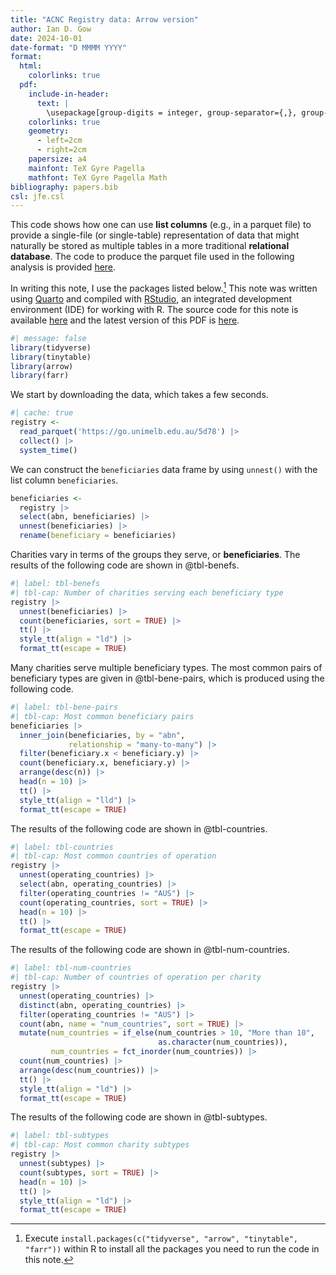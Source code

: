 ```yaml
---
title: "ACNC Registry data: Arrow version"
author: Ian D. Gow
date: 2024-10-01
date-format: "D MMMM YYYY"
format:
  html:
    colorlinks: true
  pdf: 
    include-in-header:
      text: |
        \usepackage[group-digits = integer, group-separator={,}, group-minimum-digits = 4]{siunitx}
    colorlinks: true
    geometry:
      - left=2cm
      - right=2cm
    papersize: a4
    mainfont: TeX Gyre Pagella
    mathfont: TeX Gyre Pagella Math
bibliography: papers.bib
csl: jfe.csl
---
```


This code shows how one can use **list columns** (e.g., in a parquet file) to provide a single-file (or single-table) representation of data that might naturally be stored as multiple tables in a more traditional **relational database**.
The code to produce the parquet file used in the following analysis is provided [here](https://github.com/iangow/acnc/blob/main/create_registry.R).

In writing this note, I use the packages listed below.^[Execute `install.packages(c("tidyverse", "arrow", "tinytable", "farr"))` within R to install all the packages you need to run the code in this note.]
This note was written using [Quarto](https://quarto.org) and compiled with [RStudio](https://posit.co/products/open-source/rstudio/), an integrated development environment (IDE) for working with R.
The source code for this note is available [here](https://raw.githubusercontent.com/iangow/notes/main/acnc_registry_arrow.qmd) and the latest version of this PDF is [here](https://raw.githubusercontent.com/iangow/notes/main/acnc_registry_arrow.pdf).

```r
#| message: false
library(tidyverse)
library(tinytable)
library(arrow)
library(farr)
```

We start by downloading the data, which takes a few seconds.

```r
#| cache: true
registry <-
  read_parquet('https://go.unimelb.edu.au/5d78') |>
  collect() |>
  system_time()
```

We can construct the `beneficiaries` data frame by using `unnest()` with the list column `beneficiaries`.

```r
beneficiaries <-
  registry |>
  select(abn, beneficiaries) |>
  unnest(beneficiaries) |>
  rename(beneficiary = beneficiaries)
```

Charities vary in terms of the groups they serve, or **beneficiaries**.
The results of the following code are shown in @tbl-benefs.

```r
#| label: tbl-benefs
#| tbl-cap: Number of charities serving each beneficiary type
registry |>
  unnest(beneficiaries) |>
  count(beneficiaries, sort = TRUE) |>
  tt() |>
  style_tt(align = "ld") |>
  format_tt(escape = TRUE) 
```

Many charities serve multiple beneficiary types.
The most common pairs of beneficiary types are given in @tbl-bene-pairs, which is produced using the following code.

```r
#| label: tbl-bene-pairs
#| tbl-cap: Most common beneficiary pairs
beneficiaries |>
  inner_join(beneficiaries, by = "abn",
             relationship = "many-to-many") |>
  filter(beneficiary.x < beneficiary.y) |>
  count(beneficiary.x, beneficiary.y) |>
  arrange(desc(n)) |>
  head(n = 10) |>
  tt() |>
  style_tt(align = "lld") |>
  format_tt(escape = TRUE)
```

The results of the following code are shown in @tbl-countries.

```r
#| label: tbl-countries
#| tbl-cap: Most common countries of operation
registry |>
  unnest(operating_countries) |>
  select(abn, operating_countries) |>
  filter(operating_countries != "AUS") |>
  count(operating_countries, sort = TRUE) |>
  head(n = 10) |>
  tt() |>
  format_tt(escape = TRUE)
```


The results of the following code are shown in @tbl-num-countries.

```r
#| label: tbl-num-countries
#| tbl-cap: Number of countries of operation per charity
registry |>
  unnest(operating_countries) |>
  distinct(abn, operating_countries) |>
  filter(operating_countries != "AUS") |>
  count(abn, name = "num_countries", sort = TRUE) |>
  mutate(num_countries = if_else(num_countries > 10, "More than 10", 
                                 as.character(num_countries)),
         num_countries = fct_inorder(num_countries)) |>
  count(num_countries) |>
  arrange(desc(num_countries)) |>
  tt() |>
  style_tt(align = "ld") |>
  format_tt(escape = TRUE) 
```

The results of the following code are shown in @tbl-subtypes.

```r
#| label: tbl-subtypes
#| tbl-cap: Most common charity subtypes
registry |>
  unnest(subtypes) |>
  count(subtypes, sort = TRUE) |>
  head(n = 10) |>
  tt() |>
  style_tt(align = "ld") |>
  format_tt(escape = TRUE)
```
